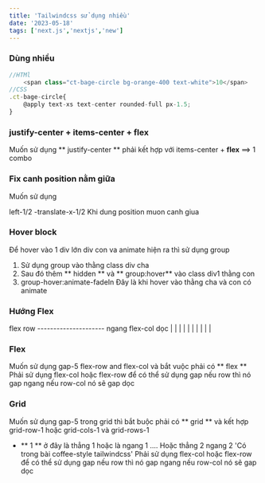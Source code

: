 ```yaml
---
title: 'Tailwindcss sử dụng nhiều'
date: '2023-05-18'
tags: ['next.js','nextjs','new']
---
```


### Dùng nhiều 
```ts 
//HTMl
    <span class="ct-bage-circle bg-orange-400 text-white">10</span>
//CSS
.ct-bage-circle{
    @apply text-xs text-center rounded-full px-1.5;
}
```
<CustomImage src="https://raw.githubusercontent.com/asdiop159752/BlogPost/master/images/bage-cricle.png" alt="Warning: bage-cricle" />

### justify-center + items-center + flex
Muốn sử dụng ** justify-center ** phải kết hợp với items-center + **flex** ==> 1 combo

### Fix canh position nằm giữa
Muốn sử dụng 

 left-1/2 -translate-x-1/2 Khi dung position muon canh giua

### Hover block
Để hover vào 1 div lớn div con va animate hiện ra thì sử dụng group
 1. Sử dụng group vào thằng class div cha 
 2. Sau đó thêm ** hidden ** và ** group:hover**  vào class div1 thằng con 
 3. group-hover:animate-fadeIn Đây là khi hover vào thằng cha và con có animate

### Hướng Flex
flex row --------------------- ngang
flex-col dọc
 |
 |
 |
 |
 |
 |
 |
 |
 |
 |
### Flex
Muốn sử dụng gap-5 flex-row and flex-col và bắt vuộc phải có ** flex **
Phải sử dụng flex-col hoặc flex-row để có thể sử dụng gap nếu row thì nó gap ngang nếu row-col nó sẽ gap dọc  

### Grid
 Muốn sử dụng gap-5 trong grid thì bắt buộc phải có ** grid ** và kết hợp grid-row-1 hoặc grid-cols-1 và grid-rows-1 
 - ** 1 ** ở đây là thẳng 1 hoặc là ngang 1 .... Hoặc thẳng 2 ngang 2 'Có trong bài coffee-style tailwindcss'
Phải sử dụng flex-col hoặc flex-row để có thể sử dụng gap nếu row thì nó gap ngang nếu row-col nó sẽ gap dọc 
